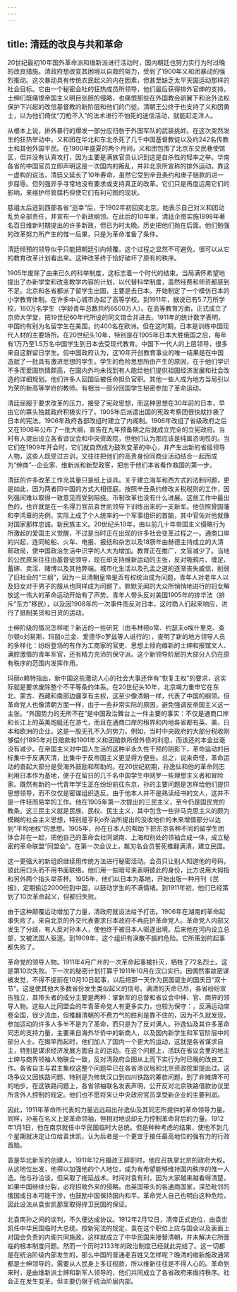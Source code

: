 ```yaml
---
---
---
```

title: 清廷的改良与共和革命
---



20世纪最初10年国外革命派和维新派进行活动时，国内朝廷也努力实行为时过晚的改良措施。清政府想改变其困境以自救的努力，受到了1900年义和团暴动的强烈推动。这次暴动具有传统农民起义的内在因素，但甚至缺乏太平天国运动那样的社会目标。它由一个秘密会社的狂热成员所领导，他们最后获得排外官绅的支持。士绅们既痛恨帝国主义明目张胆的侵略，也痛恨那些在外国教会卵翼下和治外法权保护下兴起的改信基督教的新阶层和他们的门徒。清朝王公终于也支持了义和团勇士，以为他们倚仗“刀枪不入”的法术进行不怕死的迷信活动，就能赶走洋人。

从根本上说，排外暴行的爆发一部分应归咎于外国军队的武装挑衅。在这次突然发生的狂热举动中，义和团在华北和东北杀死了几千中国基督教徒以及约242名传教士和其他外国平民。在1900年盛夏的两个月间，义和团包围了北京东交民巷使馆区，但并没有认真攻打，因为主要是满族官员认识到这是自杀性的轻率之举。华南各省的中国官员立即声明这是一次国内的叛乱，并非北京所宣称的排外运动。靠这一虚构的说法，清廷又延长了10年寿命，虽然它受到辛丑条约和庚子赔款的进一步屈辱。但列强异乎寻常地没有要求或支持真正的改革。它们只是再度运用它们的影响，来维护尽管腐朽但使它们有利可图的现状。

慈禧太后逃到西部各省“巡幸”后，于1902年初回奕北京。她表示自己对义和团动乱负全部责任，并宣布一个新政纲领。在此后的10年里，清廷企图实施1898年著名百日维新时期提出的许多新政，但已为时太晚。历史把他们抛在后面。他们勉强的改革努力所产生的惟一后果，只是为革命准备了条件。

清廷倾预的领导似乎只能把朝廷引向倾覆。这个过程之显然不可避免，很可以从它的教育改革计划看出来。这种改革终于恰好破坏了原有的秩序。

1905年废除了由来已久的科举制度，这标志着一个时代的结束。当局满怀希望地提出了办新学堂和改变教学内容的计划，以代替科举制度，虽然经费和师资都感到不足。北京和各省都派了留学生出国，主要是去日本。开始制定了一个模仿日本的小学教育体制。在许多中心城市办起了高等学校。到1911年，据说已有5.7万所学校，160万名学生（学龄青年总数共约6500万人）。在高等教育方面，正式成立了京师大学堂，把19世纪60年代所设的同文馆合并进去。1911年的统计数字表明，中国约有别为名留学生在美国，约400名在欧洲。但在这时期，日本是训练中国现代人材的主要场所。在20世纪头10年，特别是在1905年日本大胜俄国之后，每年有1万乃至1.5万名中国学生到日本去受现代教育。中国下一代人的上层领导，很多来自这群留日学生。但中国政府认为，这10年开创教育事业的唯一结果是在中国造就了一批具有激进思想的学生。学生的危险思想所由产生的原因，在于他们学识不多而爱国热情颇高，在国内外均未找到有人能给他们提供祖国经济发展和社会改造的详细规划。他们许多人回国后被任命担负官职。其他一些人成为地方当局引以为荣的新高等学府的教师。有相当一部分回国学生秘密参加了革命运动。

清廷屈服于要求改革的压力，接受了宪政思想，而这种思想在30年前的日本，早由它的寡头独裁政府积极实行了。1905年后派遣出国的宪政考察团很快就抄袭了日本的宪法。1906年政府各部改组时建立了内阁制。1906年改组了省级政府之后又在1908年公布了一批大纲，宣告在九年预备期之后就成立完全的立宪政府。当时有人提出设立各省谙议会和中央资政院，但他们认为那应该是纯属咨询性的。当它们在1909年开会时，它们就自然成为鼓吹变革的中心，并产生出新的省级领导人物，这些人既受过古训，又往往把他们的高贵身份同商业活动结合一起而成为“绅商”--企业家、维新派和新型政客，把忠于他们本省看作救国的第一步。

清廷的许多改革工作充其量只是纸上谈兵。关于建立海军和西方式的法制问题，更是如此，因为两者同中国的方式大相径庭。按照辛丑条约修改关税税则的工作，因列强间难以取得一致意见而受到阻挠。币制改革也没有什么进展。这些工作中最出色的，也许就是在一名得力官员袁世凯领导下训练出来的一支新军。他仿照曾国藩和李鸿章的先例，实际上成了个人统率的一个军事组织的首脑，其中官佐对他就像对国家那样忠诚。新民族主义。20世纪头10年，由以前几十年帝国主义侵略行为所激起的爱国主义觉醒，不过是当时正在出现的许多社会变革过程之一。通商口岸的兴起，连同轮船、火车、电报、报纸和杂志以及18肠年由赫德主持成立的大清邮政局，使中国政治生活中识字的人大为增加。教育正在推广，文盲减少了。当地的公民原来往往由基督徒领导，现在却支持维新运动的主张，反对吸鸦片、缠足、蓄婶、卖淫、赌博以及其他弊端。城市化生活以及孔孟之道的逐渐丧失威信，削弱了旧社会的“三纲”，因为一旦清朝皇帝是否有权统治成为问题，青年人对老年人以及妇女对于男子的服从也同样成为问题了。默默无闻的大众所悄悄地进行的妇女解放这一伟大的革命运动开始有了声势。青年人带头反对美国1905年的排华法（排斥“东方”移民），以及因1908年的一次事件而反对日本，这时商人们起来响应，进行了抵制美货和日货的运动。

士绅阶级的情况怎样呢？新近的一些研究（由韦林顿o常、约瑟夫o埃什里克、查尔顿o刘易斯、玛丽o兰金、爱德华o罗兹等人进行的），查明了新的地方领导人员的多样化：纷纷登场的有作为工商家的官吏、思想上倾向维新的士绅和报馆文人、满腔激情的青年军官，还有精力充沛的保守派。这个新领导阶层的大部分人仍在原有秩序的范围内发挥作用。

玛丽o赖特指出，新中国这些激动人心的社会大事还伴有“恢复主权”的要求，这实际就是要求废除整个不平等条约体系。在20世纪头10年，北京竭力重申它在东北、蒙古、西藏和南部边疆享有主权，这至少像清朝一样，代表了中国的纲领。但革命党人也像清朝方面一样，由于一些非常实际的原因，避免强调反帝国主义这一主张。“外国势力的无所不在”是中国政治舞台上一件主要的事实：不仅是通商口岸和长江上的英美炮艇还在游弋，而且在通商口岸的租界和内地各省都有英、美、日本和欧洲的企业。这是一股无孔不入的势力。例如，当时中央政府的大部分税收刚够偿付1895年对日赔款和1901年义和团赔款所借外债的利息，而该还的本金丝毫没有减少。在帝国主义对中国人生活的这种半永久性干预的阴影下，革命运动的目标集中于反满灭清，比集中于反帝国主义更显得方便些。总之，说来奇怪，革命运动的奋起大部分是受海外鼓励和帮助的。在20世纪初期，孙逸仙和他的革命同志利用日本作为基地，便于在留日的几千名中国学生中网罗一些理想主义者和冒险家。既然有新的一代青年学生正在纷纷前往东京，孙的主要问题是怎样给他们提供思想领导，而不仅仅是密谋组织造反。由于他本人并不是熟读经书的文人，这并不是一件轻而易举的工作。他在1905年第一次提出的三民主义，至今仍是国民党的教条。这三民主义就是民族、民权、民生主义，其中包含一些非马克思主义的颇为模糊的社会主义思想，特别是亨利o乔治所提出的没收地价的未来增值部分以达到“平均地权”的思想。1905年，孙在日本人的帮助下把东京各种不同的留学生团体合并在一起，把他自己的革命会社同湖南、上海和别处的领袖合成一体，成立秘密的革命联盟“同盟会”。在第一次会议上，粼刃名会员誓死推翻满清，建立民国。

这一更强大的新组织继续用传统方法进行秘密活动。会员只让别人知道他的号码，彼此用口头而不用书面联络。他们用一些暗号来表明彼此的身份，比方说用大拇指和另外两个指头举茶杯。1905年，他们以日本为基地，开始出版一种月刊《民报》，定期偷运2000份到中国，以鼓动学生的不满情绪。到1911年初，他们已经策划了10次革命起义，但都归失败。

由于这种颠覆运动增加了力量，清政府就设法给予打击。1906年在湖南的革命起事失败了。来自北京的外交代表要求日本政府不再庇护革命党人。革命党人内部又发生了分歧，有人反对孙本人，使他终于被日本人驱逐出境。后来他在河内设立总部，又被法国人驱逐。到1909年，这个组织有涣散不振的危险。它所策划的起事都失败了。

革命党的领导人物。1911年4月广州的一次革命起事被扑灭，牺牲了72名烈士。这是第10次失败。下一次的秘密计划打算于1911年10月在汉口实行。因偶然事故密谋被发觉，不得不提前在10月10日起事，以后把那一天作为民国诞生的国庆日“双十节”。这是使其他大多数省份发生类似起义的信号。满清的天命已尽，各省纷纷宣告独立，其带头者的成分主要是两种：掌新军的总督和省议会中绅、官、商界的领导人物。这些人比同盟会的年青革命党人有更多实力，也较为保守：，反满运动席卷全国，很少流血，但推翻清朝的不费力气的胜利是靠不住的，因为不久就发现，参加运动的许多人多半不是为了革命，而只是为了反对满人。孙逸仙及其许多革命同志的支持力量，主要来自海外华侨中的新商人，以及国内新学生和军官阶层中的部分人士。在揭竿而起时，他们加人了国内一个更大的运动，这就是各省谋求自主，特别是谋求经济发展方面自主的运动。在这个问题上，活跃在省议会里的地主士绅与商界领袖人物联合一致，反对清政府企图从上而下实行为时已晚的改良工作。各省自主与君主集权这整个问题早已在各省洛议局和北京资政院里提出过。这场争议又因铁路问题、特别是为修筑汉口到四川铁路的筹款问题，到了非摊牌不可的地步。在这铁路问题上，各省领袖联名发表声明，公开反对北京铁路借款协议里所含外人控制的规定。他们也不愿将来让中央政府官员享受新企业的主要利润。

因此，1911年革命所代表的力量远远超出孙逸仙及其同志所提供的革命领导力量。同样，孙虽在名义上是革命领袖，但相对地说却无力控制革命背后的力量。1912年1月1日，他在南京就任中华民国临时大总统。但是种种考虑的结果，使他不到几个星期就决定让位给袁世凯，认为后者是一个更宜于接任最高地位的强有力的行政首脑。

袁是华北新军的创建人。1911年12月摄政王辞职时，他应召执掌北京的政府大权。从这地位出发，他得以加强他的个人地位，成为有希望能够维持国内秩序的惟一人选。他与孙洽谈，但采取了拖延战术。时间对袁有利，因为大家越来越看得清楚，如果中国继续分裂，必将招致外来的侵略。由英国带头的各通商国家，深恐毗邻的俄国或日本可能干涉，也鼓励中国保持国内和平。革命党人自己也明白这种危险，因此设法从袁世凯那里取得捍卫民国的保证。

北袁南孙之间的谈判，不久便达成协议。1912年2月12日，清帝正式逊位，由袁世凯任中华民国临时大总统。按新宪法的规定，袁在这个职位上应与国会以及表面上对国会负责的内阁共同施政。这样就成立了中华民国来接替清朝，并未解决它所面临的根本制度问题。然而一个历时2133年的政治制度已经就此完结了。这一切都是在统治阶级内部发生的，那么中国的普通老百姓又怎样呢？晚清的维新施政通常都是士绅领导的，需要从人民身上多征税款，所以维新往往是不得人心的。革命到来时，是由维新派士绅和新军人领导的，他们共同成立了各省政府来维持秩序。社会正在发生变革，但主要仍限于统治阶层内部。